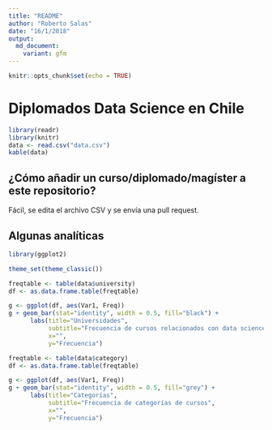 ```yaml
---
title: "README"
author: "Roberto Salas"
date: "16/1/2018"
output:
  md_document:
    variant: gfm
---
```


```r
knitr::opts_chunk$set(echo = TRUE)
```

# Diplomados Data Science en Chile

```r
library(readr)
library(knitr)
data <- read.csv("data.csv")
kable(data)
```

## ¿Cómo añadir un curso/diplomado/magíster a este repositorio?

Fácil, se edita el archivo CSV y se envía una pull request.

## Algunas analíticas

```r
library(ggplot2)

theme_set(theme_classic())

freqtable <- table(data$university)
df <- as.data.frame.table(freqtable)

g <- ggplot(df, aes(Var1, Freq))
g + geom_bar(stat="identity", width = 0.5, fill="black") + 
      labs(title="Universidades", 
           subtitle="Frecuencia de cursos relacionados con data science",
           x="",
           y="Frecuencia")
```

```r
freqtable <- table(data$category)
df <- as.data.frame.table(freqtable)

g <- ggplot(df, aes(Var1, Freq))
g + geom_bar(stat="identity", width = 0.5, fill="grey") + 
      labs(title="Categorías", 
           subtitle="Frecuencia de categorías de cursos",
           x="",
           y="Frecuencia")
```